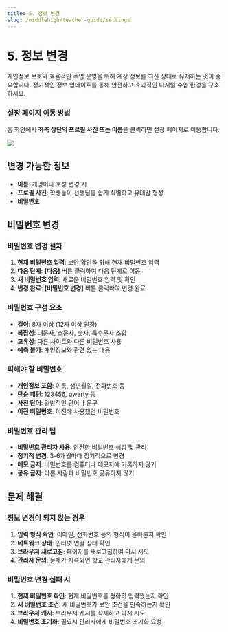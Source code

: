 ```yaml
---
title: 5. 정보 변경
slug: /middlehigh/teacher-guide/settings
---
```



# 5. 정보 변경

개인정보 보호와 효율적인 수업 운영을 위해 계정 정보를 최신 상태로 유지하는 것이 중요합니다. 정기적인 정보 업데이트를 통해 안전하고 효과적인 디지털 수업 환경을 구축하세요.

### 설정 페이지 이동 방법

홈 화면에서 **좌측 상단의 프로필 사진 또는 이름**을 클릭하면 설정 페이지로 이동합니다.

<Image src="/img/kr/middlehigh/teacher/10-01.jpg" size="lg" />

## 변경 가능한 정보

- **이름**: 개명이나 호칭 변경 시
- **프로필 사진**: 학생들이 선생님을 쉽게 식별하고 유대감 형성
- **비밀번호**

## 비밀번호 변경

### 비밀번호 변경 절차

1. **현재 비밀번호 입력**: 보안 확인을 위해 현재 비밀번호 입력
2. **다음 단계**: **[다음]** 버튼 클릭하여 다음 단계로 이동
3. **새 비밀번호 입력**: 새로운 비밀번호 입력 및 확인
4. **변경 완료**: **[비밀번호 변경]** 버튼 클릭하여 변경 완료

### 비밀번호 구성 요소

- **길이**: 8자 이상 (12자 이상 권장)
- **복잡성**: 대문자, 소문자, 숫자, 특수문자 조합
- **고유성**: 다른 사이트와 다른 비밀번호 사용
- **예측 불가**: 개인정보와 관련 없는 내용

### 피해야 할 비밀번호

- **개인정보 포함**: 이름, 생년월일, 전화번호 등
- **단순 패턴**: 123456, qwerty 등
- **사전 단어**: 일반적인 단어나 문구
- **이전 비밀번호**: 이전에 사용했던 비밀번호

### 비밀번호 관리 팁

- **비밀번호 관리자 사용**: 안전한 비밀번호 생성 및 관리
- **정기적 변경**: 3-6개월마다 정기적으로 변경
- **메모 금지**: 비밀번호를 컴퓨터나 메모지에 기록하지 않기
- **공유 금지**: 다른 사람과 비밀번호 공유하지 않기

## 문제 해결

### 정보 변경이 되지 않는 경우

1. **입력 형식 확인**: 이메일, 전화번호 등의 형식이 올바른지 확인
2. **네트워크 상태**: 인터넷 연결 상태 확인
3. **브라우저 새로고침**: 페이지를 새로고침하여 다시 시도
4. **관리자 문의**: 문제가 지속되면 학교 관리자에게 문의

### 비밀번호 변경 실패 시

1. **현재 비밀번호 확인**: 현재 비밀번호를 정확히 입력했는지 확인
2. **새 비밀번호 조건**: 새 비밀번호가 보안 조건을 만족하는지 확인
3. **브라우저 캐시**: 브라우저 캐시를 삭제하고 다시 시도
4. **비밀번호 초기화**: 필요시 관리자에게 비밀번호 초기화 요청
